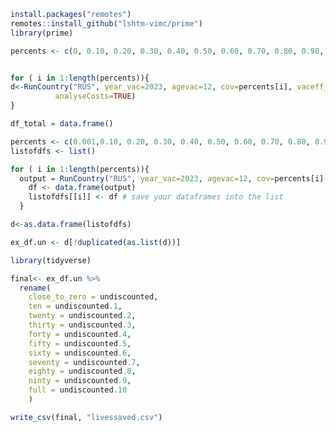 ```r
install.packages("remotes")
remotes::install_github("lshtm-vimc/prime")
library(prime)
```

```r

percents <- c(0, 0.10, 0.20, 0.30, 0.40, 0.50, 0.60, 0.70, 0.80, 0.90, 0.99)


for ( i in 1:length(percents)){ 
d<-RunCountry("RUS", year_vac=2023, agevac=12, cov=percents[i], vaceff_beforesexdebut =0.99,
          analyseCosts=TRUE)
}
```

```r
df_total = data.frame()

percents <- c(0.001,0.10, 0.20, 0.30, 0.40, 0.50, 0.60, 0.70, 0.80, 0.90, 1)
listofdfs <- list() 

for ( i in 1:length(percents)){ 
  output = RunCountry("RUS", year_vac=2023, agevac=12, cov=percents[i], vaceff_beforesexdebut =0.99, analyseCosts=TRUE)
    df <- data.frame(output)
    listofdfs[[i]] <- df # save your dataframes into the list
  }

```


```r
d<-as.data.frame(listofdfs)
```

```r
ex_df.un <- d[!duplicated(as.list(d))]
```

```r
library(tidyverse)

final<- ex_df.un %>% 
  rename(
    close_to_zero = undiscounted,
    ten = undiscounted.1,
    twenty = undiscounted.2,
    thirty = undiscounted.3,
    forty = undiscounted.4,
    fifty = undiscounted.5,
    sixty = undiscounted.6,
    seventy = undiscounted.7,
    eighty = undiscounted.8,
    ninty = undiscounted.9,
    full = undiscounted.10
    )

```

```r
write_csv(final, "livessaved.csv")
```

